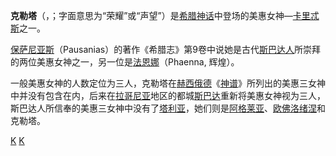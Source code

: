 '''克勒塔'''（{{lang-el|Κλητα}}，{{lang-la|Cleta}}；字面意思为“荣耀”或“声望”）是[[希腊神话|希腊神话]]中登场的美惠女神—[[卡里忒斯|卡里忒斯]]之一。

[[保萨尼亚斯_(地理学家)|保萨尼亚斯]]（Pausanias）的著作《希腊志》第9卷中说她是古代[[斯巴达人|斯巴达人]]所崇拜的两位美惠女神之一，另一位是[[法恩娜|法恩娜]]（Phaenna, 辉煌）。

一般美惠女神的人数定位为三人，克勒塔在[[赫西俄德|赫西俄德]]《[[神谱|神谱]]》所列出的美惠三女神中并没有包含在内，后来在[[拉哥尼亚|拉哥尼亚]]地区的都城[[斯巴达|斯巴达]]重新将美惠女神视为三人，斯巴达人所信奉的美惠三女神中没有了[[塔利亚_(美惠女神)|塔利亚]]，她们则是[[阿格莱亚|阿格莱亚]]、[[欧佛洛绪涅|欧佛洛绪涅]]和克勒塔。

[[Category:希腊女神|K]]
[[Category:美神|K]]